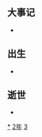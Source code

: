 {{yearTOC|332|成汉'''[[玉衡|玉衡]]二十二年'''；东晋'''[[咸和_(晋成帝)|咸和]]七年'''；前凉'''[[建兴_(晋愍帝)|建兴]]二十年'''；后赵'''[[建平_(石勒)|建平]]三年'''}}

== 大事记 ==
*

== 出生 ==
*

== 逝世 ==
{{Wikisource year mention}}
*

[[Category:332年|*]]
[[Category:330年代|2年]]
[[Category:4世纪各年|3]]